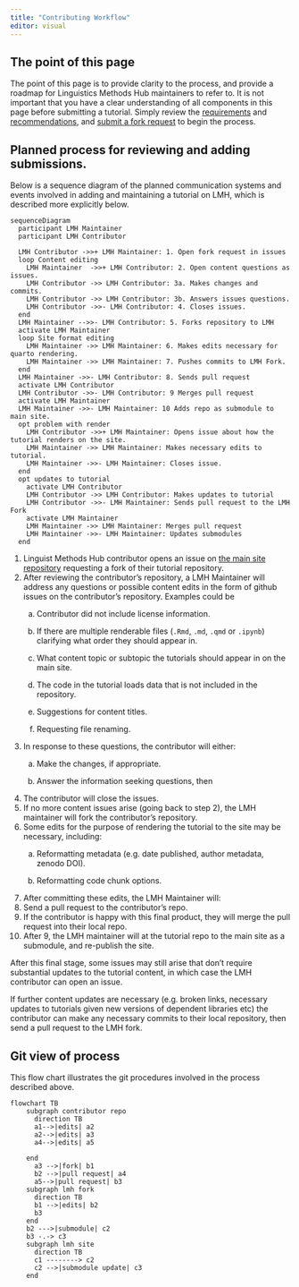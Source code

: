 ```yaml
---
title: "Contributing Workflow"
editor: visual
---
```


## The point of this page

The point of this page is to provide clarity to the process, and provide a roadmap for Linguistics Methods Hub maintainers to refer to. It is not important that you have a clear understanding of all components in this page before submitting a tutorial. Simply review the [requirements](00_requirements.qmd) and [recommendations](01_recommendations.qmd), and [submit a fork request](https://github.com/LingMethodsHub/LingMethodsHub.github.io) to begin the process.

## Planned process for reviewing and adding submissions.

Below is a sequence diagram of the planned communication systems and events involved in adding and maintaining a tutorial on LMH, which is described more explicitly below.

::: column-body-outset
```mermaid
sequenceDiagram
  participant LMH Maintainer
  participant LMH Contributor
  
  LMH Contributor ->>+ LMH Maintainer: 1. Open fork request in issues
  loop Content editing
    LMH Maintainer  ->>+ LMH Contributor: 2. Open content questions as issues.
    LMH Contributor ->> LMH Contributor: 3a. Makes changes and commits.
    LMH Contributor ->> LMH Contributor: 3b. Answers issues questions.
    LMH Contributor ->>- LMH Contributor: 4. Closes issues.
  end
  LMH Maintainer -->>- LMH Contributor: 5. Forks repository to LMH
  activate LMH Maintainer
  loop Site format editing
    LMH Maintainer ->> LMH Maintainer: 6. Makes edits necessary for quarto rendering.
    LMH Maintainer ->> LMH Maintainer: 7. Pushes commits to LMH Fork.
  end
  LMH Maintainer ->>- LMH Contributor: 8. Sends pull request
  activate LMH Contributor
  LMH Contributor ->>- LMH Contributor: 9 Merges pull request
  activate LMH Maintainer
  LMH Maintainer ->>- LMH Maintainer: 10 Adds repo as submodule to main site.
  opt problem with render
    LMH Contributor ->>+ LMH Maintainer: Opens issue about how the tutorial renders on the site.
    LMH Maintainer ->> LMH Maintainer: Makes necessary edits to tutorial.
    LMH Maintainer ->>- LMH Maintainer: Closes issue.
  end
  opt updates to tutorial
    activate LMH Contributor
    LMH Contributor ->> LMH Contributor: Makes updates to tutorial
    LMH Contributor ->>- LMH Maintainer: Sends pull request to the LMH Fork
    activate LMH Maintainer
    LMH Maintainer ->> LMH Maintainer: Merges pull request
    LMH Maintainer ->>- LMH Maintainer: Updates submodules
  end
```
:::

1.  Linguist Methods Hub contributor opens an issue on [the main site repository](https://github.com/LingMethodsHub/LingMethodsHub.github.io) requesting a fork of their tutorial repository.
2.  After reviewing the contributor's repository, a LMH Maintainer will address any questions or possible content edits in the form of github issues on the contributor's repository. Examples could be
    a.  Contributor did not include license information.

    b.  If there are multiple renderable files (`.Rmd`, `.md`, `.qmd` or `.ipynb`) clarifying what order they should appear in.

    c.  What content topic or subtopic the tutorials should appear in on the main site.

    d.  The code in the tutorial loads data that is not included in the repository.

    e.  Suggestions for content titles.

    f.  Requesting file renaming.
3.  In response to these questions, the contributor will either:
    a.  Make the changes, if appropriate.

    b.  Answer the information seeking questions, then
4.  The contributor will close the issues.
5.  If no more content issues arise (going back to step 2), the LMH maintainer will fork the contributor's repository.
6.  Some edits for the purpose of rendering the tutorial to the site may be necessary, including:
    a.  Reformatting metadata (e.g. date published, author metadata, zenodo DOI).

    b.  Reformatting code chunk options.
7.  After committing these edits, the LMH Maintainer will:
8.  Send a pull request to the contributor's repo.
9.  If the contributor is happy with this final product, they will merge the pull request into their local repo.
10. After 9, the LMH maintainer will at the tutorial repo to the main site as a submodule, and re-publish the site.

After this final stage, some issues may still arise that don't require substantial updates to the tutorial content, in which case the LMH contributor can open an issue.

If further content updates are necessary (e.g. broken links, necessary updates to tutorials given new versions of dependent libraries etc) the contributor can make any necessary commits to their local repository, then send a pull request to the LMH fork.

## Git view of process

This flow chart illustrates the git procedures involved in the process described above.

::: column-body
```mermaid
flowchart TB
    subgraph contributor repo
      direction TB
      a1-->|edits| a2
      a2-->|edits| a3
      a4-->|edits| a5
      
    end
      a3 -->|fork| b1
      b2 -->|pull request| a4
      a5-->|pull request| b3
    subgraph lmh fork
      direction TB
      b1 -->|edits| b2
      b3
    end
    b2 --->|submodule| c2
    b3 -.-> c3
    subgraph lmh site
      direction TB
      c1 --------> c2  
      c2 -->|submodule update| c3
    end
```
:::
